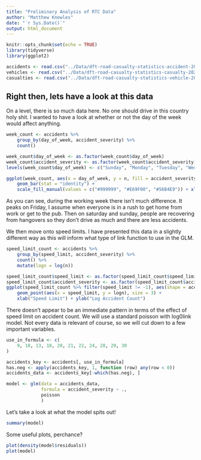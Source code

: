 ```yaml
---
title: "Preliminary Analysis of RTC Data"
author: "Matthew Knowles"
date: "`r Sys.Date()`"
output: html_document
---
```


```r
knitr::opts_chunk$set(echo = TRUE)
library(tidyverse)
library(ggplot2)

accidents <- read.csv("../Data/dft-road-casualty-statistics-accident-2020.csv")
vehicles <- read.csv("../Data/dft-road-casualty-statistics-casualty-2020.csv")
casualties <- read.csv("../Data/dft-road-casualty-statistics-vehicle-2020.csv")

```

## Right then, lets have a look at this data

On a level, there is so much data here. No one should drive in this country holy shit. I wanted to have a look at whether or not the day of the week would affect anything. 

```r
week_count <- accidents %>%
    group_by(day_of_week, accident_severity) %>%
    count()

week_count$day_of_week <- as.factor(week_count$day_of_week)
week_count$accident_severity <- as.factor(week_count$accident_severity)
levels(week_count$day_of_week) <- c("Sunday", "Monday", "Tuesday", "Wednesday", "Thursday", "Friday", "Saturday")

ggplot(week_count, aes(x = day_of_week, y = n, fill = accident_severity)) +
    geom_bar(stat = "identity") +
    scale_fill_manual(values = c("#999999", "#E69F00", "#56B4E9")) + xlab("Day of the week") + ylab("Number of Accidents")
```

As you can see, during the working week there isn't much difference. It peaks on Friday, I assume when everyone is in a rush to get home from work or get to the pub. Then on saturday and sunday, people are recovering from hangovers so they don't drive as much and there are less accidents.

We then move onto speed limits. I have presented this data in a slightly different way as this will inform what type of link function to use in the GLM.

```r
speed_limit_count <- accidents %>%
    group_by(speed_limit, accident_severity) %>%
    count() %>%
    mutate(logn = log(n))

speed_limit_count$speed_limit <- as.factor(speed_limit_count$speed_limit)
speed_limit_count$accident_severity <- as.factor(speed_limit_count$accident_severity)
ggplot(speed_limit_count %>% filter(speed_limit != -1), aes(shape = accident_severity, colour = accident_severity)) +
    geom_point(aes(x = speed_limit, y = logn), size = 3) +
    xlab("Speed Limit") + ylab("Log Accident Count") 
```

There doesn't appear to be an immediate pattern in terms of the effect of speed limit on accident count. We will use a standard poisson with log0link model. Not every data is relevant of course, so we will cut down to a few important variables.

```r
use_in_formula <- c(
    9, 10, 13, 18, 20, 21, 22, 24, 28, 29, 30
)

accidents_key <- accidents[, use_in_formula]
has.neg <- apply(accidents_key, 1, function (row) any(row < 0))
accidents_data <- accidents_key[-which(has.neg), ]

model <- glm(data = accidents_data,
             formula = accident_severity ~ .,
             poisson
             )

```


Let's take a look at what the model spits out!

```r
summary(model)
```

Some useful plots, perchance?

```r
plot(density(model$residuals))
plot(model)


```


